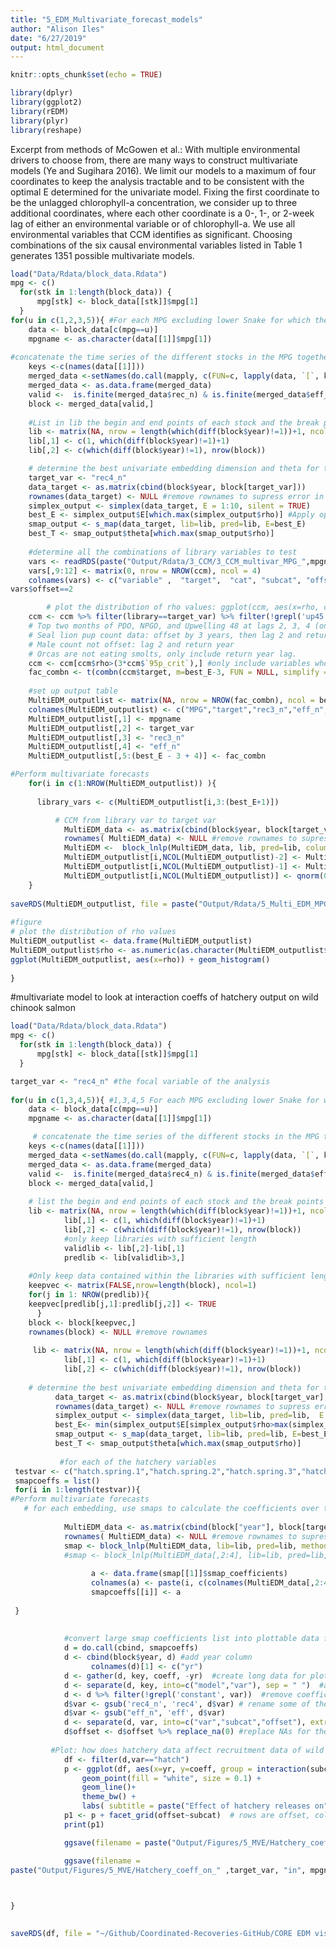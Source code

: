 ```yaml
---
title: "5_EDM_Multivariate_forecast_models"
author: "Alison Iles"
date: "6/27/2019"
output: html_document
---
```


```r
knitr::opts_chunk$set(echo = TRUE)

library(dplyr)
library(ggplot2)
library(rEDM)
library(plyr)
library(reshape)
```

Excerpt from methods of McGowen et al.: With multiple environmental drivers to choose from, there are many ways to construct multivariate models (Ye and Sugihara 2016). We limit our models to a maximum of four coordinates to keep
the analysis tractable and to be consistent with the optimal E determined for the univariate model. Fixing the
first coordinate to be the unlagged chlorophyll-a concentration, we consider up to three additional coordinates, where each other coordinate is a 0-, 1-, or 2-week lag of either an environmental variable or of chlorophyll-a. We use all environmental variables that CCM identifies as significant. Choosing combinations of the six causal environmental variables listed in Table 1 generates 1351 possible multivariate models.

```r
load("Data/Rdata/block_data.Rdata")  
mpg <- c() 
  for(stk in 1:length(block_data)) { 
      mpg[stk] <- block_data[[stk]]$mpg[1]
  } 
for(u in c(1,2,3,5)){ #For each MPG excluding lower Snake for which there is only one stock
    data <- block_data[c(mpg==u)]
    mpgname <- as.character(data[[1]]$mpg[1])
    
#concatenate the time series of the different stocks in the MPG together
    keys <-c(names(data[[1]]))
    merged_data <-setNames(do.call(mapply, c(FUN=c, lapply(data, `[`, keys))), keys)
    merged_data <- as.data.frame(merged_data)
    valid <-  is.finite(merged_data$rec_n) & is.finite(merged_data$eff_n)
    block <- merged_data[valid,]  
    
    #List in lib the begin and end points of each stock and the break points within stocks
    lib <- matrix(NA, nrow = length(which(diff(block$year)!=1))+1, ncol = 2)
    lib[,1] <- c(1, which(diff(block$year)!=1)+1)
    lib[,2] <- c(which(diff(block$year)!=1), nrow(block))

    # determine the best univariate embedding dimension and theta for the target variable (total recruitment)
    target_var <- "rec4_n"
    data_target <- as.matrix(cbind(block$year, block[target_var]))
    rownames(data_target) <- NULL #remove rownames to supress error in CCM: NAs introduced by coersion
    simplex_output <- simplex(data_target, E = 1:10, silent = TRUE)
    best_E <- simplex_output$E[which.max(simplex_output$rho)] #Apply optimal E that maximizes rho to the following CCM...
    smap_output <- s_map(data_target, lib=lib, pred=lib, E=best_E) 
    best_T <- smap_output$theta[which.max(smap_output$rho)] 
            
    #determine all the combinations of library variables to test        
    vars <- readRDS(paste("Output/Rdata/3_CCM/3_CCM_multivar_MPG_",mpgname,".RDS", sep = ""))
    vars[,9:12] <- matrix(0, nrow = NROW(ccm), ncol = 4)
    colnames(vars) <- c("variable" ,  "target",  "cat", "subcat", "offset", "rho",  "N",  "95p_crit", "rec3 vars", "rec4 vars", "rec5 vars", "Total rec vars")
vars$offset==2

        # plot the distribution of rho values: ggplot(ccm, aes(x=rho, color=library)) + geom_histogram(fill="white")
    ccm <- ccm %>% filter(library==target_var) %>% filter(!grepl('up45', env_fac)) #focus on total recruits and remove upwelling at 45 degrees
    # Top two months of PDO, NPGO, and Upwelling 48 at lags 2, 3, 4 (only for rec4 and rec5), and 5 (only for rec5)
    # Seal lion pup count data: offset by 3 years, then lag 2 and return year
    # Male count not offset: lag 2 and return year
    # Orcas are not eating smolts, only include return year lag.
    ccm <- ccm[ccm$rho>(3*ccm$`95p_crit`),] #only include variables whose CCM rho was 2* the critical value
    fac_combn <- t(combn(ccm$target, m=best_E-3, FUN = NULL, simplify = TRUE))  # Generate all combinations of variables in sets the size of the embedding dimension minus 2 because recruits 3 and the number of effective spawners are included by default. 
    
    #set up output table
    MultiEDM_outputlist <- matrix(NA, nrow = NROW(fac_combn), ncol = best_E + 4)
    colnames(MultiEDM_outputlist) <- c("MPG","target","rec3_n","eff_n","library1","library2","library3","library4","library5","library6","library7", "rho", "N", "95p_crit")
    MultiEDM_outputlist[,1] <- mpgname
    MultiEDM_outputlist[,2] <- target_var
    MultiEDM_outputlist[,3] <- "rec3_n"  
    MultiEDM_outputlist[,4] <- "eff_n"    
    MultiEDM_outputlist[,5:(best_E - 3 + 4)] <- fac_combn    

#Perform multivariate forecasts
    for(i in c(1:NROW(MultiEDM_outputlist)) ){  
    
      library_vars <- c(MultiEDM_outputlist[i,3:(best_E+1)])

          # CCM from library var to target var   
            MultiEDM_data <- as.matrix(cbind(block$year, block[target_var], block[library_vars]))
            rownames( MultiEDM_data) <- NULL #remove rownames to supress error in CCM: NAs introduced by coersion
            MultiEDM <-  block_lnlp(MultiEDM_data, lib, pred=lib, columns = library_vars, target_column = target_var, method = c("s-map"), theta=best_T, silent = TRUE, first_column_time = TRUE)
            MultiEDM_outputlist[i,NCOL(MultiEDM_outputlist)-2] <- MultiEDM$rho
            MultiEDM_outputlist[i,NCOL(MultiEDM_outputlist)-1] <- MultiEDM$num_pred
            MultiEDM_outputlist[i,NCOL(MultiEDM_outputlist)] <- qnorm(0.95, sd = 1/sqrt(MultiEDM$num_pred - 3)) #qnorm is used to look up percentiles of the standard normal distribution. The 0.95 quantile is the 95th percentile. qnorm produces the boundary value that the rho needs to be greater than. 
    }
    
saveRDS(MultiEDM_outputlist, file = paste("Output/Rdata/5_Multi_EDM_MPG_",mpgname,".RDS", sep = ""), compress = FALSE)
    
#figure
# plot the distribution of rho values
MultiEDM_outputlist <- data.frame(MultiEDM_outputlist)
MultiEDM_outputlist$rho <- as.numeric(as.character(MultiEDM_outputlist$rho))
ggplot(MultiEDM_outputlist, aes(x=rho)) + geom_histogram()
      
}
```



#multivariate model to look at interaction coeffs of hatchery output on wild chinook salmon
```R
load("Data/Rdata/block_data.Rdata")  
mpg <- c() 
  for(stk in 1:length(block_data)) { 
      mpg[stk] <- block_data[[stk]]$mpg[1]
  } 

target_var <- "rec4_n" #the focal variable of the analysis
  
for(u in c(1,3,4,5)){ #1,3,4,5 For each MPG excluding lower Snake for which there is only one stock
    data <- block_data[c(mpg==u)]
    mpgname <- as.character(data[[1]]$mpg[1])

     # concatenate the time series of the different stocks in the MPG together
    keys <-c(names(data[[1]]))
    merged_data <-setNames(do.call(mapply, c(FUN=c, lapply(data, `[`, keys))), keys)
    merged_data <- as.data.frame(merged_data)
    valid <-  is.finite(merged_data$rec4_n) & is.finite(merged_data$eff_n) & is.finite(merged_data$hatch.spring.5)
    block <- merged_data[valid,]  
    
    # list the begin and end points of each stock and the break points within stocks
    lib <- matrix(NA, nrow = length(which(diff(block$year)!=1))+1, ncol = 2)
            lib[,1] <- c(1, which(diff(block$year)!=1)+1)
            lib[,2] <- c(which(diff(block$year)!=1), nrow(block))
            #only keep libraries with sufficient length
            validlib <- lib[,2]-lib[,1]
            predlib <- lib[validlib>3,]
    
    #Only keep data contained within the libraries with sufficient length
    keepvec <- matrix(FALSE,nrow=length(block), ncol=1)
    for(j in 1: NROW(predlib)){
    keepvec[predlib[j,1]:predlib[j,2]] <- TRUE
      }
    block <- block[keepvec,]
    rownames(block) <- NULL #remove rownames
     
     lib <- matrix(NA, nrow = length(which(diff(block$year)!=1))+1, ncol = 2)
            lib[,1] <- c(1, which(diff(block$year)!=1)+1)
            lib[,2] <- c(which(diff(block$year)!=1), nrow(block))
            
    # determine the best univariate embedding dimension and theta for the target variable 
          data_target <- as.matrix(cbind(block$year, block[target_var], block$eff_n))
          rownames(data_target) <- NULL #remove rownames to supress error in CCM: NAs introduced by coersion
          simplex_output <- simplex(data_target, lib=lib, pred=lib,  E = 1:8, silent = TRUE)
          best_E<- min(simplex_output$E[simplex_output$rho>max(simplex_output$rho)-sd(simplex_output$rho)]) #choose the smallest E whose rho is within 1 stdv of the maximum rho)
          smap_output <- s_map(data_target, lib=lib, pred=lib, E=best_E) 
          best_T <- smap_output$theta[which.max(smap_output$rho)] 
  
           #for each of the hatchery variables  
 testvar <- c("hatch.spring.1","hatch.spring.2","hatch.spring.3","hatch.spring.4","hatch.spring.5","hatch.summer.1","hatch.summer.2","hatch.summer.3","hatch.summer.4","hatch.summer.5","hatch.total.1","hatch.total.2","hatch.total.3","hatch.total.4","hatch.total.5")
 smapcoeffs = list()
 for(i in 1:length(testvar)){          
#Perform multivariate forecasts
   # for each embedding, use smaps to calculate the coefficients over time
         
            MultiEDM_data <- as.matrix(cbind(block["year"], block[target_var], block["eff_n"], block[testvar[i]]))
            rownames( MultiEDM_data) <- NULL #remove rownames to supress error in CCM: NAs introduced by coersion
            smap <- block_lnlp(MultiEDM_data, lib=lib, pred=lib, method = c("s-map"), columns = c(target_var, "eff_n", testvar[i]), theta = best_T, first_column_time = TRUE, save_smap_coefficients = TRUE)
            #smap <- block_lnlp(MultiEDM_data[,2:4], lib=lib, pred=lib, method = c("s-map"), columns = c(target_var, "eff_n", testvar[i]), theta = best_T, first_column_time = FALSE, save_smap_coefficients = TRUE)
           
                  a <- data.frame(smap[[1]]$smap_coefficients)
                  colnames(a) <- paste(i, c(colnames(MultiEDM_data[,2:4]),"constant"))
                  smapcoeffs[[i]] <- a
                   
 }
 
 
            #convert large smap coefficients list into plottable data frame
            d = do.call(cbind, smapcoeffs)  
            d <- cbind(block$year, d) #add year column
                  colnames(d)[1] <- c("yr")
            d <- gather(d, key, coeff, -yr)  #create long data for plotting
            d <- separate(d, key, into=c("model","var"), sep = " ")  #add columns for model number, variable
            d <- d %>% filter(!grepl('constant', var))  #remove coefficients for constants
            d$var <- gsub('rec4_n', 'rec4', d$var) # rename some of the variables
            d$var <- gsub("eff_n", 'eff', d$var)
            d <- separate(d, var, into=c("var","subcat","offset"), extra = "merge", sep = "\\.")  # separate out the variable subcategories and their offsets that are stored in the variable names
            d$offset <- d$offset %>% replace_na(0) #replace NAs for the target variable and offset values
            
         #Plot: how does hatchery data affect recruitment data of wild salmon 
            df <- filter(d,var=="hatch")
            p <- ggplot(df, aes(x=yr, y=coeff, group = interaction(subcat, offset), colour = offset)) +
                geom_point(fill = "white", size = 0.1) +
                geom_line()+
                theme_bw() + 
                labs( subtitle = paste("Effect of hatchery releases on", target_var, "in", mpgname,"MPG",sep = " "), x="year", y="interaction coefficient") 
            p1 <- p + facet_grid(offset~subcat)  # rows are offset, columns are Spring, summer, total hatchery
            print(p1)

            ggsave(filename = paste("Output/Figures/5_MVE/Hatchery_coeff_on_" ,target_var, "in", mpgname, "MPG.pdf", sep = ""), plot = p1, width = 7, height = 9.5, units = "in")  # saves the last plot

            ggsave(filename =         
paste("Output/Figures/5_MVE/Hatchery_coeff_on_" ,target_var, "in", mpgname, "MPG_Facet.pdf", sep = ""), plot = p1, width = 7, height = 9.5, units = "in")             


                  
}
                   

```



```r
saveRDS(df, file = "~/Github/Coordinated-Recoveries-GitHub/CORE EDM visual/Data/hatch_models.rds")

```

